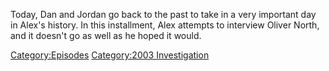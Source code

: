 {{DEFAULTSORT:
    #_EPISODE_0801:February 10, 2004
}}{{Episode
    | title           = February 10, 2004
    | caption         = Listen to this episode on [https://knowledgefight.libsyn.com/801-february-10-2004 Libsyn] [https://open.spotify.com/episode/17PxUDMiZ05sZ08UG8aVjm Spotify], Read the [[Transcript/801: February 10, 2004|Unofficial Transcript]]
    | episodeNumber   = 801
    | length          = 00:58:29
    | airDate         = April 28, 2023
    | coverageDate    = February 10, 2004
    | episodeType     = [[:Category:2003 Investigation|2003 Investigation]]
    | previousEpisode = [[800: April 24, 2023]]
    | nextEpisode     = [[802: Chatting with Sian Norris]]
}}

{{Stub}}

Today, Dan and Jordan go back to the past to take in a very important day in Alex's history.  In this installment, Alex attempts to interview Oliver North, and it doesn't go as well as he hoped it would.

[[Category:Episodes]]
[[Category:2003 Investigation]]
